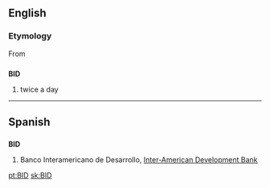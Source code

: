 {{wikipedia|dab=bid}}
{{also|bid}}
==English==

===Etymology===
From {{etyl|la}}

==={{initialism}}===
'''BID'''

# twice a day

----

==Spanish==

==={{abbreviation|es}}===
'''BID'''

# Banco Interamericano de Desarrollo, [[Inter-American Development Bank]]

[[pt:BID]]
[[sk:BID]]